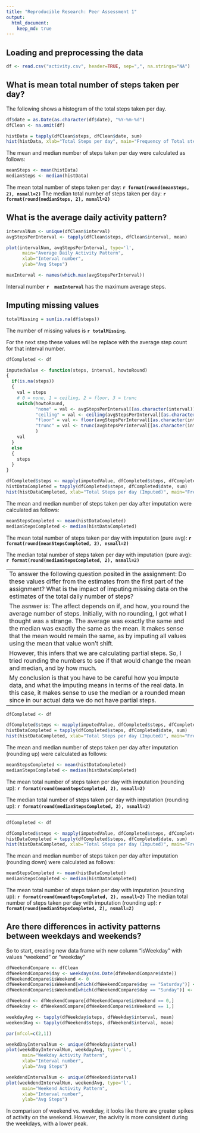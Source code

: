 ```yaml
---
title: "Reproducible Research: Peer Assessment 1"
output: 
  html_document:
    keep_md: true
---
```



## Loading and preprocessing the data
```r
df <- read.csv("activity.csv", header=TRUE, sep=",", na.strings="NA")
```

## What is mean total number of steps taken per day?
The following shows a histogram of the total steps taken per day.

```r
df$date = as.Date(as.character(df$date), "%Y-%m-%d")
dfClean <- na.omit(df)

histData = tapply(dfClean$steps, dfClean$date, sum)
hist(histData, xlab="Total Steps per day", main="Frequency of Total steps per Day")
```

The mean and median number of steps taken per day were calculated as follows:

```r
meanSteps <- mean(histData)
medianSteps <- median(histData)
```

 The mean total number of steps taken per day: **`r format(round(meanSteps, 2), nsmall=2)`**
 The median total number of steps taken per day: **`r format(round(medianSteps, 2), nsmall=2)`**

## What is the average daily activity pattern?
```r

intervalNum <- unique(dfClean$interval)
avgStepsPerInterval <- tapply(dfClean$steps, dfClean$interval, mean)

plot(intervalNum, avgStepsPerInterval, type='l', 
      main="Average Daily Activity Pattern",
      xlab="Interval number",
      ylab="Avg Steps")

maxInterval <- names(which.max(avgStepsPerInterval))

```

Interval number **`r  maxInterval`** has the maximum average steps.

## Imputing missing values

```r
totalMissing = sum(is.na(df$steps))
```

The number of missing values is **`r totalMissing`**. 

For the next step these values will be replace with the average step count for that interval number.

```r
dfCompleted <- df

imputedValue <- function(steps, interval, howtoRound)
{
  if(is.na(steps))
  {
    val = steps
    # 0 = none, 1 = ceiling, 2 = floor, 3 = trunc
    switch(howtoRound,
           "none" = val <- avgStepsPerInterval[[as.character(interval)]],
           "ceiling" = val <- ceiling(avgStepsPerInterval[[as.character(interval)]]),
           "floor" = val <- floor(avgStepsPerInterval[[as.character(interval)]]),
           "trunc" = val <- trunc(avgStepsPerInterval[[as.character(interval)]])
           )
    val
  }
  else
  {
    steps
  }
}

dfCompleted$steps <- mapply(imputedValue, dfCompleted$steps, dfCompleted$interval, "none")
histDataCompleted = tapply(dfCompleted$steps, dfCompleted$date, sum)
hist(histDataCompleted, xlab="Total Steps per day (Imputed)", main="Frequency of Total steps per Day (Imputed)")
```

The mean and median number of steps taken per day after imputation were calculated as follows:

```r
meanStepsCompleted <- mean(histDataCompleted)
medianStepsCompleted <- median(histDataCompleted)
```

The mean total number of steps taken per day with imputation (pure avg): **`r format(round(meanStepsCompleted, 2), nsmall=2)`**

The median total number of steps taken per day with imputation (pure avg): **`r format(round(medianStepsCompleted, 2), nsmall=2)`**

------------------------------------------------------------------------------------------------
To answer the following question posited in the assignment:
Do these values differ from the estimates from the first part of the assignment? What is the impact of imputing missing data on the estimates of the total daily number of steps?

The asnwer is: The affect depends on if, and how, you round the average number of steps.  Initially, with no rounding, I got what I thought was a strange.  The average was exactly the same and the median was exactly the same as the mean.  It makes sense that the mean would remain the same, as by imputing all values using the mean that value won't shift.  

However, this infers that we are calculating partial steps.  So, I tried rounding the numbers to see if that would change the mean and median, and by how much.  

My conclusion is that you have to be careful how you impute data, and what the imputing means in terms of the 
real data.  In this case, it makes sense to use the median or a rounded mean since in our actual data we do not have partial steps.  

------------------------------------------------------------------------------------------------


```r
dfCompleted <- df

dfCompleted$steps <- mapply(imputedValue, dfCompleted$steps, dfCompleted$interval, "ceiling")
histDataCompleted = tapply(dfCompleted$steps, dfCompleted$date, sum)
hist(histDataCompleted, xlab="Total Steps per day (Imputed)", main="Frequency of Total steps per Day (Imputed - Avg - Ceiling)")
```

The mean and median number of steps taken per day after imputation (rounding up) were calculated as follows:

```r
meanStepsCompleted <- mean(histDataCompleted)
medianStepsCompleted <- median(histDataCompleted)
```

The mean total number of steps taken per day with imputation (rounding up): **`r format(round(meanStepsCompleted, 2), nsmall=2)`**

The median total number of steps taken per day with imputation (rounding up): **`r format(round(medianStepsCompleted, 2), nsmall=2)`**

------------------------------------------------------------------------------------------------
```r
dfCompleted <- df

dfCompleted$steps <- mapply(imputedValue, dfCompleted$steps, dfCompleted$interval, "floor")
histDataCompleted = tapply(dfCompleted$steps, dfCompleted$date, sum)
hist(histDataCompleted, xlab="Total Steps per day (Imputed)", main="Frequency of Total steps per Day (Imputed - Avg - Floor)")
```

The mean and median number of steps taken per day after imputation (rounding down) were calculated as follows:

```r
meanStepsCompleted <- mean(histDataCompleted)
medianStepsCompleted <- median(histDataCompleted)
```


The mean total number of steps taken per day with imputation (rounding up): **`r format(round(meanStepsCompleted, 2), nsmall=2)`**
The median total number of steps taken per day with imputation (rounding up): **`r format(round(medianStepsCompleted, 2), nsmall=2)`**



## Are there differences in activity patterns between weekdays and weekends?

So to start, creating new data frame with new column "isWeekday" with values "weekend" or "weekday"

```r
dfWeekendCompare <- dfClean
dfWeekendCompare$day <- weekdays(as.Date(dfWeekendCompare$date))
dfWeekendCompare$isWeekend <- 0
dfWeekendCompare$isWeekend[which(dfWeekendCompare$day == "Saturday")] <- 1
dfWeekendCompare$isWeekend[which(dfWeekendCompare$day == "Sunday")] <- 1

dfWeekend <- dfWeekendCompare[dfWeekendCompare$isWeekend == 0,]
dfWeekday <- dfWeekendCompare[dfWeekendCompare$isWeekend == 1,]

weekdayAvg <- tapply(dfWeekday$steps, dfWeekday$interval, mean)
weekendAvg <- tapply(dfWeekend$steps, dfWeekend$interval, mean)

par(mfcol=c(2,1))

weekdDayIntervalNum <- unique(dfWeekday$interval)
plot(weekdDayIntervalNum, weekdayAvg, type='l', 
      main="Weekday Activity Pattern",
      xlab="Interval number",
      ylab="Avg Steps")

weekdendIntervalNum <- unique(dfWeekend$interval)
plot(weekdendIntervalNum, weekendAvg, type='l', 
      main="Weekend Activity Pattern",
      xlab="Interval number",
      ylab="Avg Steps")

```  

In comparison of weekend vs. weekday, it looks like there are greater spikes of activity on the weekend.  However, the acivity is more consistent during the weekdays, with a lower peak.  